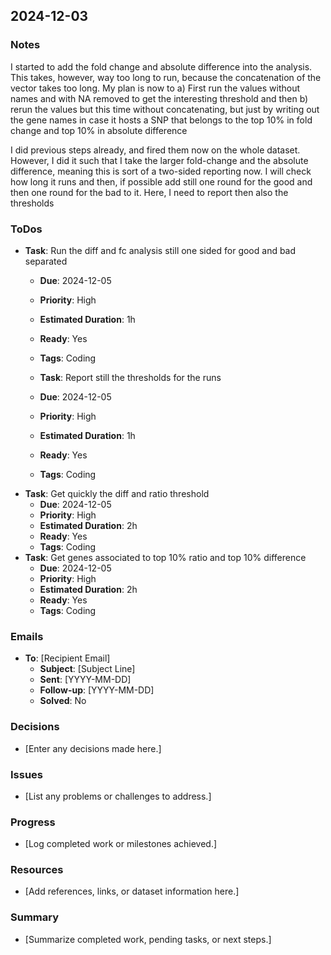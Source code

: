 ## 2024-12-03

### Notes
I started to add the fold change and absolute difference into the analysis. This takes, however, way too long to run,
because the concatenation of the vector takes too long. My plan is now to
a) First run the values without names and with NA removed to get the interesting threshold and then
b) rerun the values but this time without concatenating, but just by writing out the gene names in case it hosts a SNP that belongs to 
the top 10% in fold change and top 10% in absolute difference

I did previous steps already, and fired them now on the whole dataset. However, I did it such that I take the larger fold-change and the
absolute difference, meaning this is sort of a two-sided reporting now. I will check how long it runs and then, if possible add still one
round for the good and then one round for the bad to it. Here, I need to report then also the thresholds

### ToDos
- **Task**: Run the diff and fc analysis still one sided for good and bad separated
  - **Due**: 2024-12-05
  - **Priority**: High
  - **Estimated Duration**: 1h
  - **Ready**: Yes
  - **Tags**: Coding
  
  - **Task**: Report still the thresholds for the runs
  - **Due**: 2024-12-05
  - **Priority**: High
  - **Estimated Duration**: 1h
  - **Ready**: Yes
  - **Tags**: Coding

- **Task**: Get quickly the diff and ratio threshold
  - **Due**: 2024-12-05
  - **Priority**: High
  - **Estimated Duration**: 2h
  - **Ready**: Yes
  - **Tags**: Coding

- **Task**: Get genes associated to top 10% ratio and top 10% difference
  - **Due**: 2024-12-05
  - **Priority**: High
  - **Estimated Duration**: 2h
  - **Ready**: Yes
  - **Tags**: Coding

### Emails
- **To**: [Recipient Email]
  - **Subject**: [Subject Line]
  - **Sent**: [YYYY-MM-DD]
  - **Follow-up**: [YYYY-MM-DD]
  - **Solved**: No

### Decisions
- [Enter any decisions made here.]

### Issues
- [List any problems or challenges to address.]

### Progress
- [Log completed work or milestones achieved.]

### Resources
- [Add references, links, or dataset information here.]

### Summary
- [Summarize completed work, pending tasks, or next steps.]

